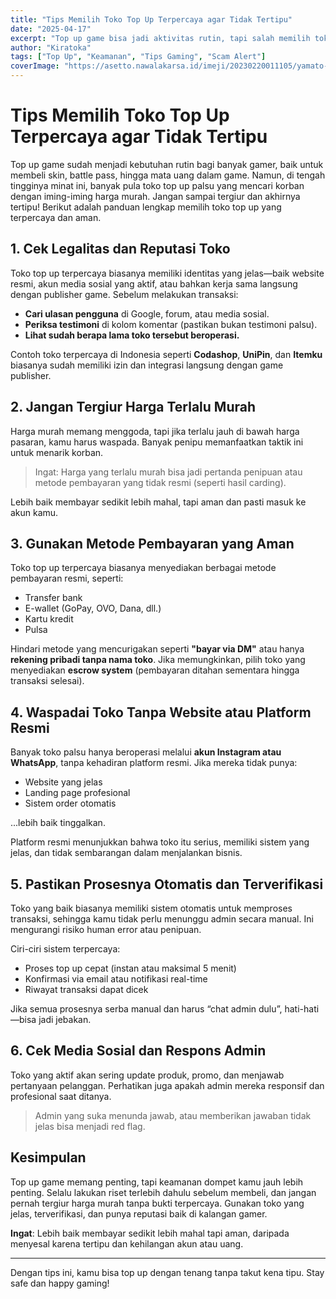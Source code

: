 ```yaml
---
title: "Tips Memilih Toko Top Up Terpercaya agar Tidak Tertipu"
date: "2025-04-17"
excerpt: "Top up game bisa jadi aktivitas rutin, tapi salah memilih toko bisa berakibat fatal. Simak cara memilih toko top up terpercaya agar dompetmu tetap aman."
author: "Kiratoka"
tags: ["Top Up", "Keamanan", "Tips Gaming", "Scam Alert"]
coverImage: "https://asetto.nawalakarsa.id/imeji/20230220011105/yamato-ban-hp-cv.jpg"
---
```


# Tips Memilih Toko Top Up Terpercaya agar Tidak Tertipu

Top up game sudah menjadi kebutuhan rutin bagi banyak gamer, baik untuk membeli skin, battle pass, hingga mata uang dalam game. Namun, di tengah tingginya minat ini, banyak pula toko top up palsu yang mencari korban dengan iming-iming harga murah. Jangan sampai tergiur dan akhirnya tertipu! Berikut adalah panduan lengkap memilih toko top up yang terpercaya dan aman.

## 1. Cek Legalitas dan Reputasi Toko

Toko top up terpercaya biasanya memiliki identitas yang jelas—baik website resmi, akun media sosial yang aktif, atau bahkan kerja sama langsung dengan publisher game. Sebelum melakukan transaksi:

- **Cari ulasan pengguna** di Google, forum, atau media sosial.
- **Periksa testimoni** di kolom komentar (pastikan bukan testimoni palsu).
- **Lihat sudah berapa lama toko tersebut beroperasi.**

Contoh toko terpercaya di Indonesia seperti **Codashop**, **UniPin**, dan **Itemku** biasanya sudah memiliki izin dan integrasi langsung dengan game publisher.

## 2. Jangan Tergiur Harga Terlalu Murah

Harga murah memang menggoda, tapi jika terlalu jauh di bawah harga pasaran, kamu harus waspada. Banyak penipu memanfaatkan taktik ini untuk menarik korban.

> Ingat: Harga yang terlalu murah bisa jadi pertanda penipuan atau metode pembayaran yang tidak resmi (seperti hasil carding).

Lebih baik membayar sedikit lebih mahal, tapi aman dan pasti masuk ke akun kamu.

## 3. Gunakan Metode Pembayaran yang Aman

Toko top up terpercaya biasanya menyediakan berbagai metode pembayaran resmi, seperti:

- Transfer bank
- E-wallet (GoPay, OVO, Dana, dll.)
- Kartu kredit
- Pulsa

Hindari metode yang mencurigakan seperti **"bayar via DM"** atau hanya **rekening pribadi tanpa nama toko**. Jika memungkinkan, pilih toko yang menyediakan **escrow system** (pembayaran ditahan sementara hingga transaksi selesai).

## 4. Waspadai Toko Tanpa Website atau Platform Resmi

Banyak toko palsu hanya beroperasi melalui **akun Instagram atau WhatsApp**, tanpa kehadiran platform resmi. Jika mereka tidak punya:

- Website yang jelas
- Landing page profesional
- Sistem order otomatis

...lebih baik tinggalkan.

Platform resmi menunjukkan bahwa toko itu serius, memiliki sistem yang jelas, dan tidak sembarangan dalam menjalankan bisnis.

## 5. Pastikan Prosesnya Otomatis dan Terverifikasi

Toko yang baik biasanya memiliki sistem otomatis untuk memproses transaksi, sehingga kamu tidak perlu menunggu admin secara manual. Ini mengurangi risiko human error atau penipuan.

Ciri-ciri sistem terpercaya:

- Proses top up cepat (instan atau maksimal 5 menit)
- Konfirmasi via email atau notifikasi real-time
- Riwayat transaksi dapat dicek

Jika semua prosesnya serba manual dan harus “chat admin dulu”, hati-hati—bisa jadi jebakan.

## 6. Cek Media Sosial dan Respons Admin

Toko yang aktif akan sering update produk, promo, dan menjawab pertanyaan pelanggan. Perhatikan juga apakah admin mereka responsif dan profesional saat ditanya.

> Admin yang suka menunda jawab, atau memberikan jawaban tidak jelas bisa menjadi red flag.

## Kesimpulan

Top up game memang penting, tapi keamanan dompet kamu jauh lebih penting. Selalu lakukan riset terlebih dahulu sebelum membeli, dan jangan pernah tergiur harga murah tanpa bukti terpercaya. Gunakan toko yang jelas, terverifikasi, dan punya reputasi baik di kalangan gamer.

**Ingat**: Lebih baik membayar sedikit lebih mahal tapi aman, daripada menyesal karena tertipu dan kehilangan akun atau uang.

---

Dengan tips ini, kamu bisa top up dengan tenang tanpa takut kena tipu. Stay safe dan happy gaming!
